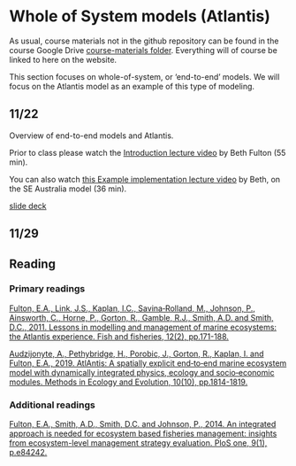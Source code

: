 # Whole of System models (Atlantis) {#whole}

As usual, course materials not in the github repository can be found in the course Google Drive [course-materials folder](https://drive.google.com/drive/folders/1Wt4fhAgCP92aBu_XSCQq50Xrkc-UVHnx?usp=sharing). Everything will of course be linked to here on the website.  

This section focuses on whole-of-system, or 'end-to-end' models. We will focus on the Atlantis model as an example of this type of modeling.    

## 11/22 {.unlisted .unnumbered}

Overview of end-to-end models and Atlantis.  

Prior to class please watch the [Introduction lecture video](https://drive.google.com/file/d/1litH1gEiat2-p-VVfe7vcJgdwrmnQ95G/view?usp=share_link) by Beth Fulton (55 min).  

You can also watch [this Example implementation lecture video](https://drive.google.com/file/d/1vBc_NUyRfXfCSV0t3zXQMlNaHs9U4aTo/view?usp=share_link) by Beth, on the SE Australia model (36 min).  

[slide deck]()  


## 11/29 {.unlisted .unnumbered}



## Reading {.unlisted .unnumbered}

### Primary readings {.unlisted .unnumbered}

[Fulton, E.A., Link, J.S., Kaplan, I.C., Savina‐Rolland, M., Johnson, P., Ainsworth, C., Horne, P., Gorton, R., Gamble, R.J., Smith, A.D. and Smith, D.C., 2011. Lessons in modelling and management of marine ecosystems: the Atlantis experience. Fish and fisheries, 12(2), pp.171-188.]( https://doi.org/10.1111/j.1467-2979.2011.00412.x)

[Audzijonyte, A., Pethybridge, H., Porobic, J., Gorton, R., Kaplan, I. and Fulton, E.A., 2019. AtlAntis: A spatially explicit end‐to‐end marine ecosystem model with dynamically integrated physics, ecology and socio‐economic modules. Methods in Ecology and Evolution, 10(10), pp.1814-1819.](https://doi.org/10.1111/2041-210X.13272)  


### Additional readings {.unlisted .unnumbered}

[Fulton, E.A., Smith, A.D., Smith, D.C. and Johnson, P., 2014. An integrated approach is needed for ecosystem based fisheries management: insights from ecosystem-level management strategy evaluation. PloS one, 9(1), p.e84242.](https://doi.org/10.1371/journal.pone.0084242)